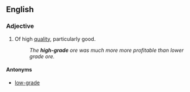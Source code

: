 ==English==
===Adjective===
{{en-adj|-}}

#Of high [[quality]], particularly good.
#:''The '''high-grade''' ore was much more more profitable than lower grade ore.''

====Antonyms====
*[[low-grade]]